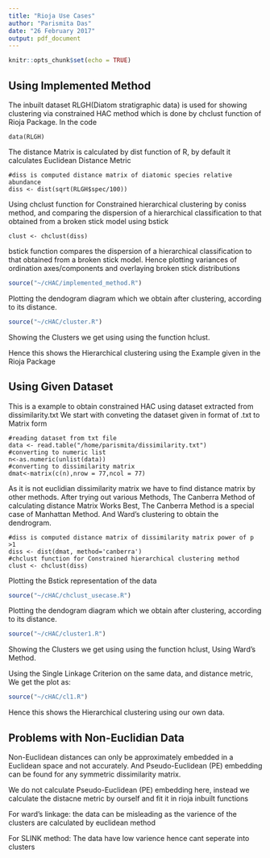 ```yaml
---
title: "Rioja Use Cases"
author: "Parismita Das"
date: "26 February 2017"
output: pdf_document
---
```


```r
knitr::opts_chunk$set(echo = TRUE)
```

## Using Implemented Method

The inbuilt dataset RLGH(Diatom stratigraphic data) is used for showing clustering via constrained HAC method which is done by chclust function of Rioja Package.
In the code 
```
data(RLGH)
```

The distance Matrix is calculated by dist function of R, by default it calculates Euclidean Distance Metric
```
#diss is computed distance matrix of diatomic species relative abundance 
diss <- dist(sqrt(RLGH$spec/100))
```

Using chclust function for Constrained hierarchical clustering by coniss method, and comparing the dispersion of a hierarchical classification to that obtained from a broken stick model using bstick
```
clust <- chclust(diss)
```
bstick function compares the dispersion of a hierarchical classification to that obtained from a broken stick model. Hence plotting variances of ordination axes/components and overlaying broken stick distributions

```r
source("~/cHAC/implemented_method.R")

```

Plotting the dendogram diagram which we obtain after clustering, according to its distance.

```r
source("~/cHAC/cluster.R")

```

Showing the Clusters we get using using the function hclust.

Hence this shows the Hierarchical clustering using the Example given in the Rioja Package

## Using Given Dataset

This is a example to obtain constrained HAC using dataset extracted from dissimilarity.txt
We start with conveting the dataset given in format of .txt to Matrix form 
```
#reading dataset from txt file
data <- read.table("/home/parismita/dissimilarity.txt")
#converting to numeric list
n<-as.numeric(unlist(data))
#converting to dissimilarity matrix
dmat<-matrix(c(n),nrow = 77,ncol = 77)
```
As it is not euclidian dissimilarity matrix we have to find distance matrix by other methods. After trying out various Methods, The Canberra Method of calculating distance Matrix Works Best, The Canberra Method is a special case of Manhattan Method. And Ward's clustering to obtain the dendrogram.
```
#diss is computed distance matrix of dissimilarity matrix power of p >1
diss <- dist(dmat, method='canberra')
#chclust function for Constrained hierarchical clustering method
clust <- chclust(diss)
```

Plotting the Bstick representation of the data

```r
source("~/cHAC/chclust_usecase.R")

```

Plotting the dendogram diagram which we obtain after clustering, according to its distance.

```r
source("~/cHAC/cluster1.R")

```

Showing the Clusters we get using using the function hclust, Using Ward's Method.

Using the Single Linkage Criterion on the same data, and distance metric, We get the plot as:
```r
source("~/cHAC/cl1.R")

```

Hence this shows the Hierarchical clustering using our own data.

## Problems with Non-Euclidian Data

Non-Euclidean distances can only be approximately embedded in a Euclidean space and not accurately. And Pseudo-Euclidean (PE) embedding can be found for any symmetric dissimilarity matrix.

We do not calculate Pseudo-Euclidean (PE) embedding here, instead we calculate the distacne metric by ourself and fit it in rioja inbuilt functions

For ward's linkage: the data can be misleading as the varience of the clusters are calculated by euclidean method

For SLINK method: The data have low varience hence cant seperate into clusters
